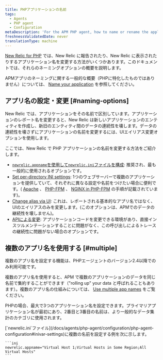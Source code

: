 ```yaml
---
title: PHPアプリケーションの名前
tags:
  - Agents
  - PHP agent
  - Configuration
metaDescription: 'For the APM PHP agent, how to name or rename the application''''s name as it''''s displayed in New Relic.'
freshnessValidatedDate: never
translationType: machine
---
```


[New Relic for PHP](/docs/agents/php-agent/getting-started/introduction-new-relic-php) では、New Relic に報告されたり、New Relic に表示されたりするアプリケーション名を変更する方法がいくつかあります。このドキュメントでは、それらのネーミングオプションの概要を説明します。

APMアプリのネーミングに関する一般的な概要（PHPに特化したものではありません）については、 [Name your application](/docs/agents/manage-apm-agents/app-naming/name-your-application) を参照してください。

## アプリ名の設定・変更 [#naming-options]

New Relic では、アプリケーションをその名前で区別しています。アプリケーションのレポート名を変更すると、New Relic は新しいアプリケーションのエンティティを作成し、新旧のエンティティ間のデータの連続性を壊します。データの連続性を壊さずにアプリケーションの名前を変更するには、UIエイリアス変更オプションを使用します。

ここでは、New Relic で PHP アプリケーションの名前を変更する方法をご紹介します。

* [`newrelic.appname`を使用して`newrelic.ini`ファイルを構成](/docs/agents/php-agent/configuration/php-agent-configuration#inivar-appname): 推奨され、最も一般的に使用されるオプションです。
* [Set per-directory INI settings](/docs/agents/php-agent/configuration/php-directory-ini-settings): 1つのウェブサーバーで複数のアプリケーションを提供していて、それぞれに異なる設定や名前をつけたい場合に便利です。( [Apache](/docs/agents/php-agent/configuration/php-directory-ini-settings#perdir-apache) 、 [PHP-FPM](/docs/agents/php-agent/configuration/php-directory-ini-settings#php-fpm_per-dir) 、 [NGINX in PHP-FPM](/docs/agents/php-agent/configuration/php-directory-ini-settings#PHP-FPM_nginix) の手順が記載されています)。
* [Change alias via UI](/docs/agents/manage-apm-agents/app-naming/name-your-application#app-alias): これは、レポートされる基本的なアプリ名ではなく、UIのエイリアスのみを変更します。(このオプションは、APMでのデータの継続性を壊しません)。
* [APIによる変更](/docs/agents/php-agent/php-agent-api/newrelic_set_appname): アプリケーションコードを変更できる環境があり、直接インスツルメンテーションすることに問題がなく、この呼び出しによるトレースの継続性に問題がない場合のオプションです。

## 複数のアプリ名を使用する [#multiple]

<Callout variant="important">
  複数のアプリ名を設定する機能は、PHPエージェントのバージョン2.4以降でのみ利用可能です。
</Callout>

複数のアプリ名を使用すると、APM で複数のアプリケーションのデータを同じ名前で集約することができます（"rolling up" your data と呼ばれることもあります）。複数のアプリ名の仕組みについては、 [Use multiple app names](/docs/agents/manage-apm-agents/app-naming/use-multiple-names-app) をご覧ください。

PHPの場合、最大で3つのアプリケーション名を設定できます。プライマリアプリケーション名が最初にあり、2番目と3番目の名前は、より一般的なデータ集計のカテゴリに使用されます。

<CollapserGroup>
  <Collapser
    id="example"
    title="PHP設定ファイルの例"
  >
    [`newrelic.ini`ファイル](/docs/agents/php-agent/configuration/php-agent-configuration#inivar-settings)に複数の名前を設定する例を次に示します。

    ```ini
    newrelic.appname="Virtual Host 1;Virtual Hosts in Some Region;All Virtual Hosts"
    ```
  </Collapser>
</CollapserGroup>